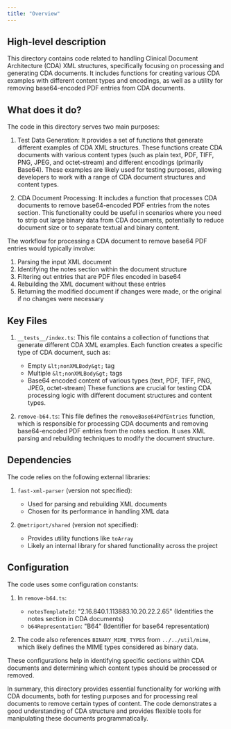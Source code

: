 ```yaml
---
title: "Overview"
---
```


## High-level description
This directory contains code related to handling Clinical Document Architecture (CDA) XML structures, specifically focusing on processing and generating CDA documents. It includes functions for creating various CDA examples with different content types and encodings, as well as a utility for removing base64-encoded PDF entries from CDA documents.

## What does it do?
The code in this directory serves two main purposes:

1. Test Data Generation: It provides a set of functions that generate different examples of CDA XML structures. These functions create CDA documents with various content types (such as plain text, PDF, TIFF, PNG, JPEG, and octet-stream) and different encodings (primarily Base64). These examples are likely used for testing purposes, allowing developers to work with a range of CDA document structures and content types.

2. CDA Document Processing: It includes a function that processes CDA documents to remove base64-encoded PDF entries from the notes section. This functionality could be useful in scenarios where you need to strip out large binary data from CDA documents, potentially to reduce document size or to separate textual and binary content.

The workflow for processing a CDA document to remove base64 PDF entries would typically involve:
1. Parsing the input XML document
2. Identifying the notes section within the document structure
3. Filtering out entries that are PDF files encoded in base64
4. Rebuilding the XML document without these entries
5. Returning the modified document if changes were made, or the original if no changes were necessary

## Key Files

1. `__tests__/index.ts`:
   This file contains a collection of functions that generate different CDA XML examples. Each function creates a specific type of CDA document, such as:
   - Empty `&lt;nonXMLBody&gt;` tag
   - Multiple `&lt;nonXMLBody&gt;` tags
   - Base64 encoded content of various types (text, PDF, TIFF, PNG, JPEG, octet-stream)
   These functions are crucial for testing CDA processing logic with different document structures and content types.

2. `remove-b64.ts`:
   This file defines the `removeBase64PdfEntries` function, which is responsible for processing CDA documents and removing base64-encoded PDF entries from the notes section. It uses XML parsing and rebuilding techniques to modify the document structure.

## Dependencies
The code relies on the following external libraries:

1. `fast-xml-parser` (version not specified):
   - Used for parsing and rebuilding XML documents
   - Chosen for its performance in handling XML data

2. `@metriport/shared` (version not specified):
   - Provides utility functions like `toArray`
   - Likely an internal library for shared functionality across the project

## Configuration
The code uses some configuration constants:

1. In `remove-b64.ts`:
   - `notesTemplateId`: "2.16.840.1.113883.10.20.22.2.65" (Identifies the notes section in CDA documents)
   - `b64Representation`: "B64" (Identifier for base64 representation)

2. The code also references `BINARY_MIME_TYPES` from `../../util/mime`, which likely defines the MIME types considered as binary data.

These configurations help in identifying specific sections within CDA documents and determining which content types should be processed or removed.

In summary, this directory provides essential functionality for working with CDA documents, both for testing purposes and for processing real documents to remove certain types of content. The code demonstrates a good understanding of CDA structure and provides flexible tools for manipulating these documents programmatically.